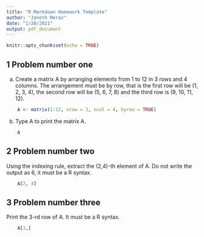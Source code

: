 ```yaml
---
title: "R Markdown Homework Template"
author: "Janeth Meraz"
date: "1/28/2021"
output: pdf_document
---
```


```r
knitr::opts_chunk$set(echo = TRUE)
```

## 1  Problem number one

  a. Create a matrix A by arranging elements from 1 to 12 in 3 rows and 4 columns. The arrangement must be by row, that is the first row will be (1, 2, 3, 4), the second row will be (5, 6, 7, 8) and the third row is (9, 10, 11, 12).

```r
    A <- matrix(1:12, nrow = 3, ncol = 4, byrow = TRUE)
```

  b. Type A to print the matrix A.

```r
    A
```

## 2  Problem number two

  Using the indexing rule, extract the (2,4)-th element of A. Do not write the output as 6, it must be a R syntax.
  
```r
    A[2, 4]
```

## 3  Problem number three
  Print the 3-rd row of A. It must be a R syntax.

```r
    A[3,]
```
